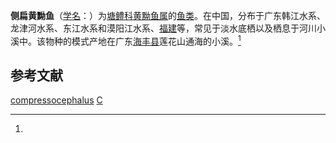 {{Speciesbox
| taxon = Hypseleotris compressocephalus
| binomial_authority = (Chen, 1985)<ref name='id8249'>{{cite web| url =http://www.bioinfo.cn/db05/BjdwSpecies.php?action=view&id=8249| title =侧扁黄黝鱼| work =《中国动物物种编目数据库》| publisher =中国科学院微生物研究所| author =中国科学院动物研究所| accessdate =2009-04-16| deadurl =yes| archiveurl =https://web.archive.org/web/20160305025148/http://www.bioinfo.cn/db05/BjdwSpecies.php?action=view&id=8249| archivedate =2016-03-05}}</ref>
}}

'''侧扁黄黝鱼'''（[[学名|学名]]：{{lang|la|''Hypseleotris compressocephalus''}}）为[[塘鳢科|塘鳢科]][[黄黝鱼属|黄黝鱼属]]的[[鱼类|鱼类]]。在中国，分布于广东韩江水系、龙津河水系、东江水系和漠阳江水系、[[福建|福建]]等，常见于淡水底栖以及栖息于河川小溪中。该物种的模式产地在广东[[海丰县|海丰县]]莲花山通海的小溪。<ref name='id8249'/>

== 参考文献 ==
{{reflist}}

{{Wikispecies|Hypseleotris compressocephalus}}
{{Taxonbar|from=Q1877743}}

[[Category:黄黝鱼属|compressocephalus]]
[[Category:_1985年描述的鱼类|C]]


{{鱸形目小作品}}